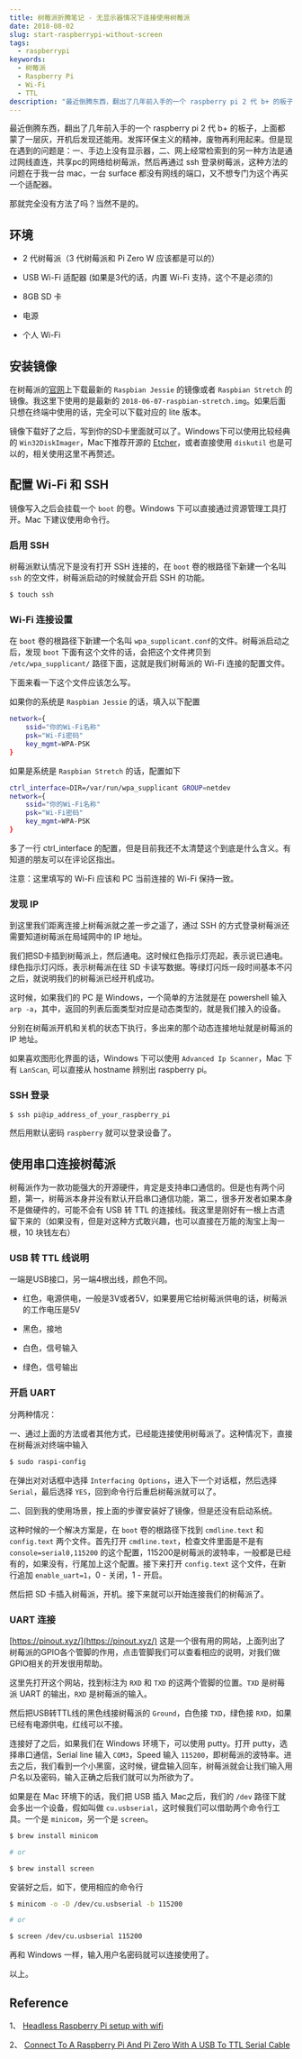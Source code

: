 ```yaml
---
title: 树莓派折腾笔记 - 无显示器情况下连接使用树莓派
date: 2018-08-02
slug: start-raspberrypi-without-screen
tags:
  - raspberrypi
keywords:
  - 树莓派
  - Raspberry Pi
  - Wi-Fi
  - TTL
description: "最近倒腾东西，翻出了几年前入手的一个 raspberry pi 2 代 b+ 的板子，上面都蒙了一层灰，开机后发现还能用。发挥环保主义的精神，废物再利用起来。本文主要讲笔者怎么在没有显示器、不借助网线直连的情况下通过 Wi-Fi 连接以及通过串口连接的方式来连接到树莓派的，记录下来一是方便日后折腾，二来是希望能帮助遇到过同样问题的朋友。"
---
```


最近倒腾东西，翻出了几年前入手的一个 raspberry pi 2 代 b+ 的板子，上面都蒙了一层灰，开机后发现还能用。发挥环保主义的精神，废物再利用起来。但是现在遇到的问题是：一、手边上没有显示器，二、网上经常检索到的另一种方法是通过网线直连，共享pc的网络给树莓派，然后再通过 ssh 登录树莓派，这种方法的问题在于我一台 mac，一台 surface 都没有网线的端口，又不想专门为这个再买一个适配器。

那就完全没有方法了吗？当然不是的。

## 环境

- 2 代树莓派（3 代树莓派和 Pi Zero W 应该都是可以的）

- USB Wi-Fi 适配器 (如果是3代的话，内置 Wi-Fi 支持，这个不是必须的)

- 8GB SD 卡

- 电源

- 个人 Wi-Fi

## 安装镜像

在树莓派的[官网](https://www.raspberrypi.org/downloads/)上下载最新的 `Raspbian Jessie` 的镜像或者 `Raspbian Stretch` 的镜像。我这里下使用的是最新的 `2018-06-07-raspbian-stretch.img`。如果后面只想在终端中使用的话，完全可以下载对应的 lite 版本。

镜像下载好了之后，写到你的SD卡里面就可以了。Windows下可以使用比较经典的 `Win32DiskImager`，Mac下推荐开源的 [Etcher](https://github.com/resin-io/etcher)，或者直接使用 `diskutil` 也是可以的，相关使用这里不再赘述。

## 配置 Wi-Fi 和 SSH

镜像写入之后会挂载一个 `boot` 的卷。Windows 下可以直接通过资源管理工具打开。Mac 下建议使用命令行。

### 启用 SSH

树莓派默认情况下是没有打开 SSH 连接的，在 `boot` 卷的根路径下新建一个名叫 `ssh` 的空文件，树莓派启动的时候就会开启 SSH 的功能。

```bash
$ touch ssh
```

### Wi-Fi 连接设置

在 `boot` 卷的根路径下新建一个名叫 `wpa_supplicant.conf`的文件。树莓派启动之后，发现 `boot` 下面有这个文件的话，会把这个文件拷贝到 `/etc/wpa_supplicant/` 路径下面，这就是我们树莓派的 Wi-Fi 连接的配置文件。

下面来看一下这个文件应该怎么写。

如果你的系统是 `Raspbian Jessie` 的话，填入以下配置

```bash
network={
    ssid="你的Wi-Fi名称"
    psk="Wi-Fi密码"
    key_mgmt=WPA-PSK
}
```

如果是系统是 `Raspbian Stretch` 的话，配置如下

```bash
ctrl_interface=DIR=/var/run/wpa_supplicant GROUP=netdev
network={
    ssid="你的Wi-Fi名称"
    psk="Wi-Fi密码"
    key_mgmt=WPA-PSK
}
```

多了一行 ctrl_interface 的配置，但是目前我还不太清楚这个到底是什么含义。有知道的朋友可以在评论区指出。

注意：这里填写的 Wi-Fi 应该和 PC 当前连接的 Wi-Fi 保持一致。

### 发现 IP

到这里我们距离连接上树莓派就之差一步之遥了，通过 SSH 的方式登录树莓派还需要知道树莓派在局域网中的 IP 地址。

我们把SD卡插到树莓派上，然后通电。这时候红色指示灯亮起，表示说已通电。绿色指示灯闪烁，表示树莓派在往 SD 卡读写数据。等绿灯闪烁一段时间基本不闪之后，就说明我们的树莓派已经开机成功。

这时候，如果我们的 PC 是 Windows，一个简单的方法就是在 powershell 输入 `arp -a`，其中，返回的列表后面类型对应是动态类型的，就是我们接入的设备。

分别在树莓派开机和关机的状态下执行，多出来的那个动态连接地址就是树莓派的 IP 地址。

如果喜欢图形化界面的话，Windows 下可以使用 `Advanced Ip Scanner`，Mac 下有 `LanScan`, 可以直接从 hostname 辨别出 raspberry pi。

### SSH 登录

```bash
$ ssh pi@ip_address_of_your_raspberry_pi
```

然后用默认密码 `raspberry` 就可以登录设备了。

## 使用串口连接树莓派

树莓派作为一款功能强大的开源硬件，肯定是支持串口通信的。但是也有两个问题，第一，树莓派本身并没有默认开启串口通信功能，第二，很多开发者如果本身不是做硬件的，可能不会有 USB 转 TTL 的连接线。我这里是刚好有一根上古遗留下来的（如果没有，但是对这种方式敢兴趣，也可以直接在万能的淘宝上淘一根，10 块钱左右）

### USB 转 TTL 线说明

一端是USB接口，另一端4根出线，颜色不同。

- 红色，电源供电，一般是3V或者5V，如果要用它给树莓派供电的话，树莓派的工作电压是5V

- 黑色，接地

- 白色，信号输入

- 绿色，信号输出

### 开启 UART

分两种情况：

一、通过上面的方法或者其他方式，已经能连接使用树莓派了。这种情况下，直接在树莓派对终端中输入

```bash
$ sudo raspi-config
```

在弹出对对话框中选择 `Interfacing Options`，进入下一个对话框，然后选择 `Serial`，最后选择 `YES`，回到命令行后重启树莓派就可以了。

二、回到我的使用场景，按上面的步骤安装好了镜像，但是还没有启动系统。

这种时候的一个解决方案是，在 `boot` 卷的根路径下找到 `cmdline.text` 和 `config.text` 两个文件。首先打开 `cmdline.text`，检查文件里面是不是有 `console=serial0,115200` 的这个配置，115200是树莓派的波特率，一般都是已经有的，如果没有，行尾加上这个配置。接下来打开 `config.text` 这个文件，在新行追加 `enable_uart=1`，0 - 关闭，1 - 开启。

然后把 SD 卡插入树莓派，开机。接下来就可以开始连接我们的树莓派了。

### UART 连接

[https://pinout.xyz/](https://pinout.xyz/) 这是一个很有用的网站，上面列出了树莓派的GPIO各个管脚的作用，点击管脚我们可以查看相应的说明，对我们做GPIO相关的开发很用帮助。

这里先打开这个网站，找到标注为 `RXD` 和 `TXD` 的这两个管脚的位置。`TXD` 是树莓派 UART 的输出，`RXD` 是树莓派的输入。

然后把USB转TTL线的黑色线接树莓派的 `Ground`，白色接 `TXD`，绿色接 `RXD`，如果已经有电源供电，红线可以不接。

连接好了之后，如果我们在 Windows 环境下，可以使用 putty。打开 putty，选择串口通信，Serial line 输入 `COM3`，Speed 输入 `115200`，即树莓派的波特率。进去之后，我们看到一个小黑窗，这时候，键盘输入回车，树莓派就会让我们输入用户名以及密码，输入正确之后我们就可以为所欲为了。

如果是在 Mac 环境下的话，我们把 USB 插入 Mac之后，我们的 `/dev` 路径下就会多出一个设备，假如叫做 `cu.usbserial`，这时候我们可以借助两个命令行工具。一个是 `minicom`，另一个是 `screen`。

```bash
$ brew install minicom

# or

$ brew install screen
```

安装好之后，如下，使用相应的命令行

```bash
$ minicom -o -D /dev/cu.usbserial -b 115200

# or

$ screen /dev/cu.usbserial 115200
```

再和 Windows 一样，输入用户名密码就可以连接使用了。

以上。

## Reference

1、 [Headless Raspberry Pi setup with wifi](https://styxit.com/2017/03/14/headless-raspberry-setup.html)

2、 [Connect To A Raspberry Pi And Pi Zero With A USB To TTL Serial Cable](https://www.thepolyglotdeveloper.com/2017/02/connect-raspberry-pi-pi-zero-usb-ttl-serial-cable/)
